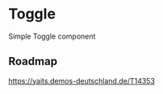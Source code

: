 
<Meta
    title="Components/Toggle"
    component={DpToggle}
/>

# Toggle

Simple Toggle component

## Roadmap

https://yaits.demos-deutschland.de/T14353

